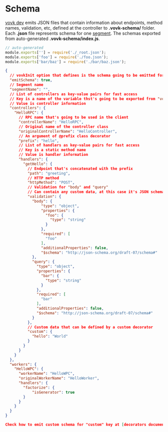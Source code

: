 # Schema

[vovk dev](/cli/vovk-dev) emits JSON files that contain information about endpoints, method names, validation, etc, defined at the controller to **.vovk-schema/** folder. Each **.json** file represents schema for one [segment](/segment). The schemas exported from auto-generated **.vovk-schema/index.js**. 

```js
// auto-generated
module.exports[''] = require('./_root.json');
module.exports['foo'] = require('./foo.json');
module.exports['bar/baz'] = require('./bar/baz.json');
```

```json
{
  // vovkInit option that defines is the schema going to be emitted for this segment
  "emitSchema": true,
  // Segment name
  "segmentName": "",
  // List of controllers as key-value pairs for fast access
  // Key is a name of the variable thst's going to be exported from "vovk-client"
  // Value is controller information
  "controllers": {
    "HelloRPC": {
      // RPC name that's going to be used in the client
      "controllerName": "HelloRPC",
      // Original name of the controller class
      "originalControllerName": "HelloController",
      // An argument of @prefix class decorator
      "prefix": "hello",
      // List of handlers as key-value pairs for fast access
      // Key is a static method name
      // Value is handler information
      "handlers": {
        "getHello": {
          // Endpoint that's concatenated with the prefix
          "path": "greeting",
          // HTTP method
          "httpMethod": "POST",
          // Validation for "body" and "query"
          // Can contain any custom data, at this case it's JSON schema emitted by "vovk-zod"
          "validation": {
            "body": {
                "type": "object",
                "properties": {
                  "foo": {
                    "type": "string"
                  }
                },
                "required": [
                  "foo"
                ],
                "additionalProperties": false,
                "$schema": "http://json-schema.org/draft-07/schema#"
            },
            "query": {
              "type": "object",
              "properties": {
                "bar": {
                  "type": "string"
                }
              },
              "required": [
                "bar"
              ],
              "additionalProperties": false,
              "$schema": "http://json-schema.org/draft-07/schema#"
            }
          },
          // Custom data that can be defined by a custom decorator
          "custom": {
            "hello": "World"
          }
        }
      }
    }
  },
  "workers": {
    "HelloWPC": {
      "workerName": "HelloWPC",
      "originalWorkerName": "HelloWorker",
      "handlers": {
        "factorize": {
            "isGenerator": true
        }
      }
    }
  }
}

Check how to emit custom schema for "custom" key at [decorators documentation](/controller/decorator)